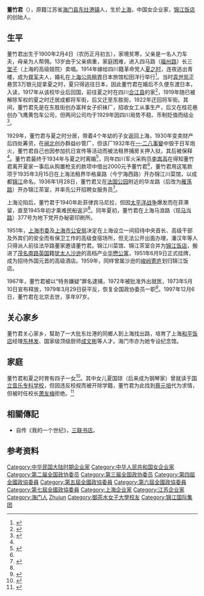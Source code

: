 {{Infobox person
| honorific_prefix = 
| name = 董竹君
| honorific_suffix = 
| image = Dong Zhujun at a photographic studio in 1936.jpg
| image_size = 190px
| alt = 
| caption = 1936年摄于上海一间照相馆
| zi = 
| hao = 
| real_name = 
| gender = 女
| birth_name = 董阿媛
| birth_date = {{Birth date|1900|2|4}}
| birth_place = {{QING|江蘇省}}[[松江府|松江府]][[上海縣|上海縣]][[洋泾浜|洋泾浜]]
| death_date = {{Death date and age|1997|12|6|1900|2|4}}
| death_place = {{CHN}}[[北京市|北京市]]
| death_cause = 
| resting_place = 
| nationality = {{PRC}}
| other_names = 董篁
| ancestor = 
| education = 
| alma_mater = {{link-ja|东京女子高等师范学校|東京女子高等師範学校}}
| occupation = 企业家
| known_for = [[锦江饭店|锦江饭店]]创始人
| home_town = [[江苏省|江苏省]][[海门市|海门市]][[东灶港镇|东灶港镇]]
| title = 
| term = 
| predecessor = 
| successor = 
| party = 
| movement = 
| spouse = {{Marriage|夏之时|1914|1934}}
| children = 
| parents = 
| relatives = 
| family = 
| awards = 
| past = 
| signature = 
| signature_size = 
| signature_alt = 
| footnotes = 
}}
'''董竹君'''（{{bd|1900年|2月4日|1997年|12月6日|catIdx=Dong Zhujun}}），原籍江苏省[[海门县|海门县]][[东灶港镇|东灶港镇]]人，生於[[上海|上海]]，中国女企业家，[[锦江饭店|锦江饭店]]的创始人。

==生平==
董竹君出生于1900年2月4日（农历正月初五），家境贫寒，父亲是一名人力车夫，母亲为人帮佣。13岁由于父亲病重，家庭困难，进入四马路（[[福州路_(上海)|福州路]]）长三[[堂子|堂子]]（上海的高级妓院）卖唱。1914年嫁给四川籍革命党人[[夏之时|夏之时]]，连夜逃出青楼，成为[[督军|督军]]夫人，婚礼在[[上海公共租界|上海公共租界]]日本旅馆松田洋行举行<ref name="pang">{{cite journal|author=庞琦昕|title=“中国的阿信”—董竹君的世纪人生|journal=群言|year=2016|issue=03|issn=1002-9842|publisher=[[中国民主同盟|中国民主同盟]]中央委员会|pages=46-48}}</ref>。当时[[袁世凯|袁世凯]]正悬赏3万银元捉拿夏之时，夏只得逃往日本，因此董竹君在婚后不久便东渡日本，入读{{link-ja|东京女子高等师范学校|東京女子高等師範学校}}，1917年从该校毕业后回国，前往夏之时在四川[[合江县|合江县]]的家<ref name="lw94">{{cite web|url=http://www.shtong.gov.cn/Newsite/node2/node4/node2249/node85092/node85130/node85175/node85183/userobject1ai125875.html|title=卢湾区志1994-2003->--第三十四编人物->--第一章传略->--董竹君（1900～1997）|publisher=上海市地方志办公室|accessdate=2019-11-21|archive-date=2017-02-27|archive-url=https://web.archive.org/web/20170227000618/http://www.shtong.gov.cn/Newsite/node2/node4/node2249/node85092/node85130/node85175/node85183/userobject1ai125875.html|dead-url=no}}</ref>，1919年随已被解除军权的夏之时迁居成都将军街，后又迁至东胜街，1922年迁回将军街。其间，董竹君先是在东胜街创办富祥女子织袜厂，招收女工从事生产，后又在桂花巷创办飞鹰黄包车公司，但两间公司均于1929年因四川局势不稳、币制贬值而结业<ref>{{cite web|url=http://wenhua.youth.cn/xwjj/201403/t20140331_4946140.htm|title=传奇"董小姐"13岁被卖青楼 胸怀大志成女企业家|publisher=[[华西都市报|华西都市报]]|date=2014-03-31|accessdate=2019-11-21}}</ref>。

1929年，董竹君与夏之时分居，带着4个年幼的子女返回上海，1930年变卖财产后四处筹资，在[[闸北|闸北]]创办群益纱管厂，但该厂1932年在[[一·二八事變|一·二八事變]]中毁于日军炮火，董竹君自己也因参加抗日宣传等活动而被法租界捕房关押入狱，其后被保释<ref name="lw94"/>。董竹君最终于1934年与夏之时离婚<ref>{{cite web|url=http://gov.eastday.com/node2/shds/n89/n1173/u1ai19249.html|title=锦江红颜---董竹君与夏之时|publisher=中共上海市委党史研究室|date=2016-06-02|accessdate=2019-11-21}}</ref>，同年四川军火采购员[[李嵩高|李嵩高]]在得知董竹君离开夏家一事后从购置枪支的款项中借出2000元予董竹君<ref name="pang"/>，董竹君用这笔款项于1935年3月15日在上海法租界华格臬路（今宁海西路）开办锦江川菜馆，以成都[[锦江_(岷江支流)|锦江]]命名。1936年1月28日，董竹君又在[[复兴公园|法国公园]]附近的华龙路（后改为[[雁荡路|雁荡路]]）开办锦江茶室，并率先公开招聘女服务员<ref name="xz">{{cite web|url=http://sh.eastday.com/m/20180507/u1a13882777.html|title=上海锦江饭店创始人董竹君的传奇一生|publisher=东方网|date=2018-05-07|accessdate=2019-11-21}}</ref>。

上海沦陷后，董竹君于1940年赴菲律宾马尼拉，但因[[太平洋战争|太平洋战争]]爆发而在菲滞留，直至1945年初才乘难民船返沪<ref name="xz"/>。同年夏初，董竹君在上海马浪路（现[[马当路|马当路]]）377号为地下党开办秘密印刷所。

1951年，[[中国共产党上海市委员会|上海市委]]及[[上海市公安局|上海市公安局]]决定在上海设立一间招待中央首长、高级干部及外宾们的安全而有保卫工作的高级食宿场所，但无法公开出面办理，潘汉年等人只得派人前往法华路董家邀请董竹君。锦江川菜馆、锦江茶室合并为[[锦江饭店|锦江饭店]]，搬进了[[茂名南路|茂名南路]][[英国|英国]]籍[[犹太人|犹太人]][[维克多·沙逊|沙逊]]的高档产业[[华懋公寓|华懋公寓]]，1951年6月9日正式挂牌，成为招待外国元首的高级酒店。1959年，同样曾属沙逊的[[峻岭寄庐|峻岭寄庐]]划归锦江饭店。

1967年，董竹君被以“特务嫌疑”罪名逮捕，1972年被批准外出就医，1973年5月10日宣布释放，1979年3月29日获平反，恢复全国政协委员一职<ref>{{citation|title=（79）公审发字第77号 关于对董竹君同志问题的复查结论|date=1979-03-29}}</ref>。1997年12月6日，董竹君在北京去世，享年97岁。

== 关心家乡 ==
董竹君关心家乡，幫助了一大批东灶港的同鄉人到上海找出路，培育了上海[[和平饭店_(上海)|和平饭店]]经理[[东林发|东林发]]、国家级顶级厨师[[成文彬|成文彬]]等人才。海门市亦为她专设纪念馆。 
==家庭==

董竹君和夏之时育有四子一女<ref>{{Cite web|title=江海晚报-南通之旅：夏大明最美好的时光|url=http://www.zgnt.net/jhwbszb/pc/c/202008/30/content_31334.html|access-date=2021-05-07|work=www.zgnt.net|archive-date=2021-05-07|archive-url=https://web.archive.org/web/20210507005117/http://www.zgnt.net/jhwbszb/pc/c/202008/30/content_31334.html|dead-url=no}}</ref>。其中女儿夏国琼（后来成为钢琴家）曾就读于[[国立音乐专科学校|国立音乐专科学校]]，但因违反校规而被开除学籍，董竹君为此找到[[蔡元培|蔡元培]]代为求情，但被时任校长[[萧友梅|萧友梅]]拒绝。<ref name=儿>{{cite web|url=https://www.sin80.com/pub/04cbe6da|title=儿子讲述父亲萧友梅|publisher=中国音乐报|date=2008-07-16}}</ref>

== 相關傳記 ==
*自传《我的一个世纪》，[[三联书店|三联书店]]。

== 参考资料 ==
{{reflist}}

{{DEFAULTSORT:Dong Zhujun}}
[[Category:中华民国大陆时期企业家|Category:中华民国大陆时期企业家]]
[[Category:中华人民共和国女企业家|Category:中华人民共和国女企业家]]
[[Category:第二届全国政协委员|Category:第二届全国政协委员]]
[[Category:第三届全国政协委员|Category:第三届全国政协委员]]
[[Category:第四屆全國政協委員|Category:第四屆全國政協委員]]
[[Category:第五屆全國政協委員|Category:第五屆全國政協委員]]
[[Category:第六屆全國政協委員|Category:第六屆全國政協委員]]
[[Category:第七屆全國政協委員|Category:第七屆全國政協委員]]
[[Category:上海企业家|Category:上海企业家]]
[[Category:江苏企业家|Category:江苏企业家]]
[[Category:海门人|Category:海门人]]
[[Category:董姓|Zhujun]]
[[Category:御茶水女子大學校友|Category:御茶水女子大學校友]]
[[Category:锦江国际集团|Category:锦江国际集团]]